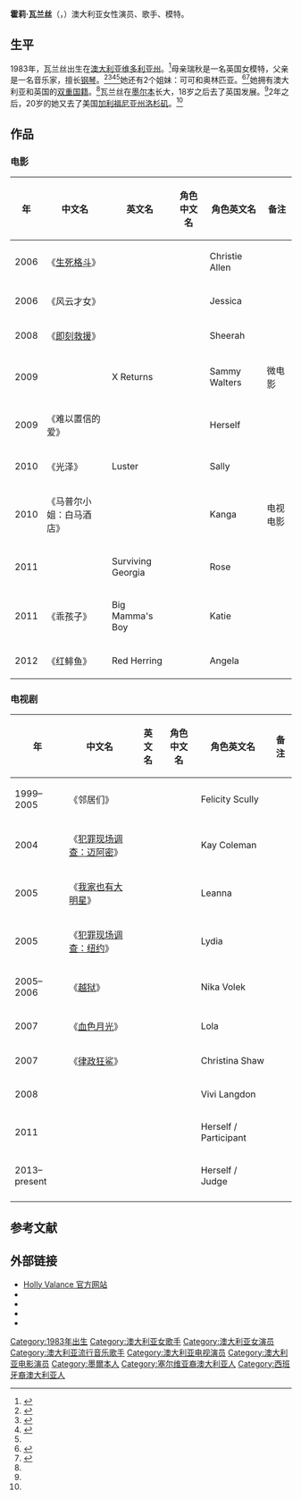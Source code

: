 {{艺人<!--导演、男演员、女演员、男歌手、女歌手、节目主持-->
| 图片     = Holly Valance 1800-2.jpg
| 图片尺寸 = 250px
| 图片简介 = 霍莉·瓦兰丝，2006年
| 姓名     = 霍莉·瓦兰丝
| 类型     = 女艺人
| 原名     = 
| 英文名   = {{lang|en|Holly Valance}}
| 綽號     = 
| 国籍     = {{AUS}}
| 民族     = 澳大利亚人
| 出生日期 = {{Birth date and age|df=yes|1983|5|11}}
| 出生地点 = [[澳大利亚|澳大利亚]][[維多利亞州|维多利亚州]]{{link-en|菲茨罗伊 (维多利亚州)|Fitzroy,_Victoria|菲茨罗伊}}
| 逝世日期 = <!--卒年在前生年在后{{death date and age|}} -->
| 逝世地点 = 
| 职业     = 演员、歌手、模特
| 语言     = [[英语|英语]]
| 教育程度 = 
| 宗教信仰 = [[基督教|基督教]]
| 出道日期 = 
| 出道地點 = 
| 出道作   = 
| 相關團體 = 
| 現任成員 = 
| 過往成員 = 
| 唱片公司 = 伦敦唱片公司
| 音樂類型 = [[流行音乐|流行音乐]]、[[舞蹈音乐|舞蹈音乐]]、[[节奏布鲁斯|节奏布鲁斯]]
| 音樂專輯 = 
| 演奏樂器 = 
| 配偶     = <!--  {{marriage|姓名||}}  -->
| 儿女     = 
| 父母     = 
| 活跃年代 = 1999年至今
| 代表作   = 《生死格斗》<br>《风云才女》<br>《难以置信的爱》
| 经纪公司 = 
| 奖项     =  <!--  {{Awards|award= |year= |title= }} -->
| 网站     = <!-- {{URL|www.example.com}} -->
| IMDb     = 
}}
'''霍莉·瓦兰丝'''（{{lang-en|'''Holly Valance'''}}，{{bd|1983年|5月11日|||catIdx=W}}）澳大利亚女性演员、歌手、模特。

==生平==
1983年，瓦兰丝出生在[[澳大利亚|澳大利亚]][[維多利亞州|维多利亚州]]。<ref>{{Cite news |url=http://www.smh.com.au/entertainment/movies/almost-famous-20110716-1hik9.html |title=Almost famous |work=The Sydney Morning Herald |date=17 July 2011 |accessdate=17 July 2011 |archive-date=2020-08-11 |archive-url=https://web.archive.org/web/20200811104116/https://www.smh.com.au/entertainment/movies/almost-famous-20110716-1hik9.html |dead-url=no }}</ref>母亲瑞秋是一名英国女模特，父亲是一名音乐家，擅长[[钢琴|钢琴]]。<ref name=Nadlanu>{{cite web |url=http://www.nadlanu.com/pocetna/info/Holi-Valans-Srpkinja-u-pohodu-na-Holivud.a-29874.43.html |title=存档副本 |accessdate=2014-05-10 |deadurl=yes |archiveurl=https://web.archive.org/web/20140908045932/http://www.nadlanu.com/pocetna/info/Holi-Valans-Srpkinja-u-pohodu-na-Holivud.a-29874.43.html |archivedate=2014-09-08 }}</ref><ref name=BLIC2>{{Cite web |url=http://www.blic.rs/stara_arhiva/zabava/127771/U-komediji-sa-Paris-Hilton |title=存档副本 |access-date=2014-04-05 |archive-date=2015-10-16 |archive-url=https://web.archive.org/web/20151016205644/http://www.blic.rs/stara_arhiva/zabava/127771/U-komediji-sa-Paris-Hilton |dead-url=no }}</ref><ref name=Blic>{{Cite web |url=http://www.blic.rs/Zabava/Vesti/287956/Holi-Valans-Beni-Hil-mi-je-deda |title=存档副本 |access-date=2014-04-05 |archive-date=2015-10-16 |archive-url=https://web.archive.org/web/20151016205644/http://www.blic.rs/Zabava/Vesti/287956/Holi-Valans-Beni-Hil-mi-je-deda |dead-url=no }}</ref><ref name=Nadlanu/>她还有2个姐妹：可可和奥林匹亚。<ref name="5 mins">{{Cite web |url=http://www.bbc.co.uk/news/entertainment-arts-15895836 |title=Five Minutes With: Holly Valance |access-date=2014-04-05 |archive-date=2016-01-03 |archive-url=https://web.archive.org/web/20160103014722/http://www.bbc.co.uk/news/entertainment-arts-15895836 |dead-url=no }}</ref><ref>{{Cite news|url=http://www.timesonline.co.uk/tol/driving/features/article4873468.ece |title=On the Move: Holly Valance |work=The Times  | date = 5 October 2008 |accessdate=17 July 2011 |location=London}}</ref>她拥有澳大利亚和英国的[[双重国籍|双重国籍]]。<ref name="5 mins"/>瓦兰丝在[[墨尔本|墨尔本]]长大，18岁之后去了英国发展。<ref name="5 mins"/>2年之后，20岁的她又去了美国[[加利福尼亚州|加利福尼亚州]][[洛杉矶|洛杉矶]]。<ref name="5 mins"/>

==作品==
===电影===
{| class="wikitable"
|-
! 年 !! 中文名 !! 英文名 !! 角色中文名 !! 角色英文名 !! 备注
|-
| 2006
|   《[[生死格斗_(电影)|生死格斗]]》 ||  {{lang|en|DOA: Dead or Alive}} ||  
| Christie Allen
|
|- 
| 2006
|  《风云才女》  ||  {{lang|en|Pledge This!}} ||  
| Jessica
|
|- 
| 2008
|   《[[即刻救援|即刻救援]]》 ||  {{lang|en|Taken}} ||  
| Sheerah
|
|-
| 2009
|   ||  X Returns  ||  
| Sammy Walters
| 微电影
|- 
| 2009
| 《难以置信的爱》  ||  {{lang|en|Kambakkht Ishq}} ||  
|Herself
| 
|-
| 2010
|  《光泽》 ||  Luster  ||  
| Sally
|
|- 
| 2010
|   《马普尔小姐：白马酒店》 ||  {{lang|en|Miss Marple: The Pale Horse}} ||  
| Kanga
| 电视电影
|-
| 2011
|   ||  Surviving Georgia  ||  
| Rose
|
|- 
| 2011
|  《乖孩子》 ||  Big Mamma's Boy  ||  
| Katie
|
|- 
| 2012
|  《红鲱鱼》 ||  Red Herring  ||  
| Angela
|
|}

=== 电视剧 ===
{| class="wikitable"
|-
! 年 !! 中文名 !! 英文名 !! 角色中文名 !! 角色英文名 !! 备注
|-
| 1999–2005
|  《邻居们》  ||  {{lang|en|Neighbours}} ||  
| Felicity Scully
| 
|- 
| 2004
|  《[[犯罪现场调查：迈阿密|犯罪现场调查：迈阿密]]》  ||  {{lang|en|CSI: Miami}} ||  
| Kay Coleman
|  
|- 
| 2005
|    《[[我家也有大明星|我家也有大明星]]》||  {{lang|en|Entourage}} ||  
| Leanna
| 
|-
| 2005 
|  《[[犯罪现场调查：纽约|犯罪现场调查：纽约]]》  ||  {{lang|en|CSI: NY}} ||  
| Lydia
|  
|- 
| 2005–2006
|  《[[越狱_(电视剧)|越狱]]》  ||  {{lang|en|Prison Break}} ||  
| Nika Volek
| 
|- 
| 2007
|  《[[血色月光|血色月光]]》  ||  {{lang|en|Moonlight}} ||  
| Lola
| 
|- 
| 2007
| 《[[律政狂鲨|律政狂鲨]]》   ||  {{lang|en|Shark}} ||  
| Christina Shaw
|  
|- 
| 2008
|    ||  {{lang|en|Valentine}} ||  
| Vivi Langdon
| 
|-
| 2011
|    ||  {{lang|en|Strictly Come Dancing}} ||  
| Herself / Participant
|  
|-
| 2013–present
|    ||  {{lang|en|Shopaholic Showdown}} ||  
| Herself / Judge
|
|-
|}

==参考文献==
{{reflist}}

==外部链接==
{{Commons category|Holly Valance}}
* [https://web.archive.org/web/20090924101639/http://www.hollyvalance.com/ Holly Valance 官方网站]  
* {{Twitter |HollyCandy }} 
* {{IMDb name|id=0883480}}
* {{Mtime people|1203331}}
* {{douban people}}

{{Authority control}}

{{DEFAULTSORT:Valance, Holly}}
[[Category:1983年出生|Category:1983年出生]]
[[Category:澳大利亚女歌手|Category:澳大利亚女歌手]]
[[Category:澳大利亚女演员|Category:澳大利亚女演员]]
[[Category:澳大利亚流行音乐歌手|Category:澳大利亚流行音乐歌手]]
[[Category:澳大利亚电视演员|Category:澳大利亚电视演员]]
[[Category:澳大利亚电影演员|Category:澳大利亚电影演员]]
[[Category:墨爾本人|Category:墨爾本人]]
[[Category:塞尔维亚裔澳大利亚人|Category:塞尔维亚裔澳大利亚人]]
[[Category:西班牙裔澳大利亚人|Category:西班牙裔澳大利亚人]]